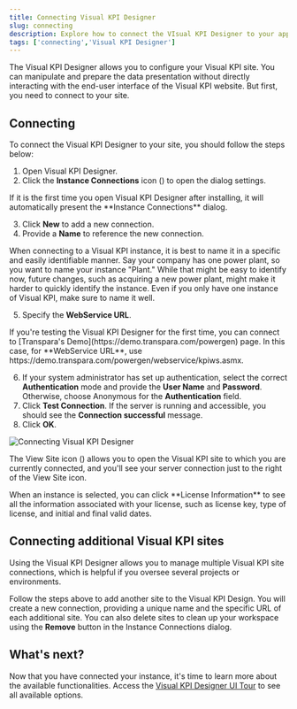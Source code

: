 ```yaml
---
title: Connecting Visual KPI Designer
slug: connecting
description: Explore how to connect the VIsual KPI Designer to your application.
tags: ['connecting','Visual KPI Designer']
---
```




The Visual KPI Designer allows you to configure your Visual KPI site. You can manipulate and prepare the data presentation without directly interacting with the end-user interface of the Visual KPI website. But first, you need to connect to your site.

## Connecting

To connect the Visual KPI Designer to your site, you should follow the steps below:

1. Open Visual KPI Designer.
2. Click the **Instance Connections** icon (<PngFont name='instanceconnections28a' />) to open the dialog settings.

<Callout type="note" title="First configuration">
If it is the first time you open Visual KPI Designer after installing, it will automatically present the **Instance Connections** dialog.
</Callout>

3. Click **New** to add a new connection.
4. Provide a **Name** to reference the new connection.

<Callout type="tip" title="Naming">
When connecting to a Visual KPI instance, it is best to name it in a specific and easily identifiable manner. Say your company has one power plant, so you want to name your instance "Plant." While that might be easy to identify now, future changes, such as acquiring a new power plant, might make it harder to quickly identify the instance. Even if you only have one instance of Visual KPI, make sure to name it well.
</Callout>

5. Specify the **WebService URL**. 

<Callout type="info" title="Using the test application.">
If you're testing the Visual KPI Designer for the first time, you can connect to [Transpara's Demo](https://demo.transpara.com/powergen) page. In this case, for **WebService URL**, use https://demo.transpara.com/powergen/webservice/kpiws.asmx. 
</Callout>

6. If your system administrator has set up authentication, select the correct **Authentication** mode and provide the **User Name** and **Password**. Otherwise, choose Anonymous for the  **Authentication** field.
7. Click **Test Connection**. If the server is running and accessible, you should see the **Connection successful** message.
8. Click **OK**.

<Image
  src="media/designer/installation-and-setup/connecting/connecting-visualdesigner.png"
  alt="Connecting Visual KPI Designer"
/>

The View Site icon (<SvgFont icon='189'/>) allows you to open the Visual KPI site to which you are currently connected, and you'll see your server connection just to the right of the View Site icon.

<Callout type="info" title="Licence Information">
When an instance is selected, you can click **License Information** to see all the information associated with your license, such as license key, type of license, and initial and final valid dates.
</Callout>

## Connecting additional Visual KPI sites

Using the Visual KPI Designer allows you to manage multiple Visual KPI site connections, which is helpful if you oversee several projects or environments.

Follow the steps above to add another site to the Visual KPI Design. You will create a new connection, providing a unique name and the specific URL of each additional site. You can also delete sites to clean up your workspace using the **Remove** button in the Instance Connections dialog.

## What's next?

Now that you have connected your instance, it's time to learn more about the available functionalities. Access the [Visual KPI Designer UI Tour](/docs/visual-kpi-designer/ui-tour) to see all available options.
